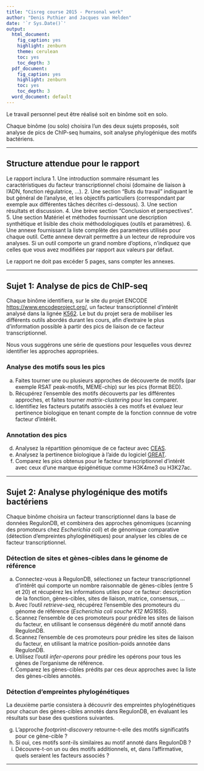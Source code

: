 ```yaml
---
title: "Cisreg course 2015 - Personal work"
author: "Denis Puthier and Jacques van Helden"
date: '`r Sys.Date()`'
output:
  html_document:
    fig_caption: yes
    highlight: zenburn
    theme: cerulean
    toc: yes
    toc_depth: 3
  pdf_document:
    fig_caption: yes
    highlight: zenburn
    toc: yes
    toc_depth: 3
  word_document: default
---
```


Le travail personnel peut être réalisé soit en binôme soit en solo. 

Chaque binôme (ou solo) choisira l'un des deux sujets proposés, soit analyse de pics de ChIP-seq humains, soit analyse phylogénique des motifs bactériens.

* * * 

## Structure attendue pour le rapport

Le rapport inclura
1. Une introduction sommaire résumant les caractéristiques du facteur transcriptionnel choisi (domaine de liaison à l'ADN, fonction régulatrice, ...).
2. Une section "Buts du travail" indiquant le but général de l'analyse, et les objectifs particuliers (correspondant par exemple aux différentes tâches décrites ci-dessous).
3. Une section résultats et discussion.
4. Une brève section "Conclusion et perspectives".
5. Une section Matériel et méthodes fournissant une description synthétique et lisible des choix méthodologiques (outils et paramètres).
6. Une annexe fournissant la liste complète des paramètres utilisés pour chaque outil. Cette annexe devrait permettre à un lecteur de reproduire vos analyses. Si un outil comporte un grand nombre d'options, n'indiquez que celles que vous avez modifiées par rapport aux valeurs par défaut. 

Le rapport ne doit pas excéder 5 pages, sans compter les annexes. 

* * * 

## Sujet 1: Analyse de pics de ChIP-seq

Chaque binôme identifiera, sur le site du projet ENCODE [https://www.encodeproject.org/](https://www.encodeproject.org/), un facteur transcriptionnel d'intérêt analysé dans la lignée [K562](https://www.encodeproject.org/search/?searchTerm=K562&type=experiment&assay_term_name=ChIP-seq&files.file_type=bed%20narrowPeak). Le but du projet sera de mobiliser les différents outils abordés durant les cours, afin d'extraire le plus d'information possible à partir des pics de liaison de ce facteur transcriptionnel. 

Nous vous suggérons une série de questions pour lesquelles vous devrez identifier les approches appropriées. 

### Analyse des motifs sous les pics

a. Faites tourner une ou plusieurs approches de découverte de motifs (par exemple RSAT peak-motifs, MEME-chip) sur les pics (format BED). 
d. Récupérez l'ensemble des motifs découverts par les différentes approches, et faites tourner *matrix-clustering* pour les comparer. 
c. Identifiez les facteurs putatifs associés à ces motifs et évaluez leur pertinence biologique en tenant compte de la fonction connnue de votre facteur d'intérêt.

### Annotation des pics

d. Analysez la répartition génomique de ce facteur avec [CEAS](http://pedagogix-tagc.univ-mrs.fr/galaxy/).
e. Analysez la pertinence biologique à l'aide du logiciel [GREAT](http://bejerano.stanford.edu/great/public/html/).
f. Comparez les pics obtenus pour le facteur transcriptionnel d'intérêt avec ceux d'une marque épigénétique comme H3K4me3 ou H3K27ac.

* * * 

## Sujet 2: Analyse phylogénique des motifs bactériens


Chaque binôme choisira un facteur transcriptionnel dans la base de données RegulonDB, et combinera des approches génomiques (scanning des promoteurs chez *Escherichia coli*) et de génomique comparative (détection d'empreintes phylogénétiques) pour analyser les cibles de ce facteur transcriptionnel. 

### Détection de sites et gènes-cibles dans le génome de référence

a. Connectez-vous à RegulonDB, sélectionez un facteur transcriptionnel d'intérêt qui comporte un nombre raisonnable de gènes-cibles (entre 5 et 20) et récupérez les informations utiles pour ce facteur: description de la fonction, gènes-cibles, sites de liaison, matrice, consensus, ... 
b. Avec l'outil *retrieve-seq*, récupérez l'ensemble des promoteurs du génome de référence (*Escherichia coli souche K12 MG1655*). 
c. Scannez l'ensemble de ces promoteurs pour prédire les sites de liaison du facteur, en utilisant le consensus dégénéré du motif annoté dans RegulonDB. 
d. Scannez l'ensemble de ces promoteurs pour prédire les sites de liaison du facteur, en utilisant la matrice position-poids annotée dans RegulonDB. 
e. Utilisez l'outil *infer-operons* pour prédire les opérons pour tous les gènes de l'organisme de référence. 
f. Comparez les gènes-cibles prédits par ces deux approches avec la liste des gènes-cibles annotés. 


### Détection d'empreintes phylogénétiques

La deuxième partie consistera à découvrir des empreintes phylogénétiques pour chacun des gènes-cibles annotés dans RegulonDB, en évaluant les résultats sur base des questions suivantes. 

g. L'approche *footprint-discovery* retourne-t-elle des motifs significatifs pour ce gène-cible ? 
h. Si oui, ces motifs sont-ils similaires au motif annoté dans RegulonDB ?
i. Découvre-t-on un ou des motifs additionnels, et, dans l'affirmative, quels seraient les facteurs associés ?

* * * 


